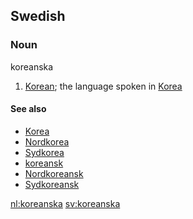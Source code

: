==Swedish==
===Noun===
;koreanska
#[[Korean]]; the language spoken in [[Korea]]

====See also====
*[[Korea]]
*[[Nordkorea]]
*[[Sydkorea]]
*[[koreansk]]
*[[Nordkoreansk]]
*[[Sydkoreansk]]

[[nl:koreanska]]
[[sv:koreanska]]